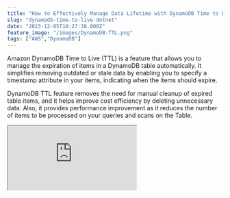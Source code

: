 ```yaml
---
title: "How to Effectively Manage Data Lifetime with DynamoDB Time to Live"
slug: "dynamodb-time-to-live-dotnet"
date: "2023-12-05T10:27:38.000Z"
feature_image: "/images/DynamoDB-TTL.png"
tags: ["AWS","DynamoDB"]
---
```


Amazon DynamoDB Time to Live (TTL) is a feature that allows you to manage the expiration of items in a DynamoDB table automatically. It simplifies removing outdated or stale data by enabling you to specify a timestamp attribute in your items, indicating when the items should expire.

DynamoDB TTL feature removes the need for manual cleanup of expired table items, and it helps improve cost efficiency by deleting unnecessary data. Also, it provides performance improvement as it reduces the number of items to be processed on your queries and scans on the Table.

<iframe src="https://www.youtube.com/embed/X8en0qKiLVs?feature=oembed" />

In this blog post, let’s learn how you can enable DynamoDB Time To Live on your tables, how to write data that can be automatically deleted, and also some things you need to keep in mind when using this feature.

We will be using .NET for the application code. However, the concepts still apply to other programming languages.

_This article is sponsored by AWS and is part of my_ [_AWS Series_](/blog/tag/aws/)_._

Enable Time to LIve on DynamoDB Table
-------------------------------------

You can enable Time to Live(TTL) on a DynamoDB table from the Additional Settings section on the Table details, as shown below.

![](/images/image-3-1.png)

The Time to Live (TTL) setting in AWS Console for an existing table is in the Additional Settings section in DynamoDB table details.

Select the 'Turn on' button to enter the details for Time to Live.

Specify the property name from the Table item record for the Time to Live (TTL) property.

Below, I have specified the property with the name `ttl` as the property to use for Time to Live on the `WeatherForecast` table.

![Specify the TTL attribute name to use in AWS Console and turn on TTL.](/images/image-4.png)

Specify the TTL attribute name to use in AWS Console and turn on TTL.

Once specified and turned on, Time to Live is active on the DynamoDB table.

To change the TTL property details, turn it off on the Table and then turn it on again with the new property details.

Adding Items with Time to Live
------------------------------

When adding items to the Table, populate the item with the property specified in the Time to Live settings.  
Below, I have the property `Ttl` on the `WeatherForecastTable` item. For backward compatibility with existing items, I have made it optional.

To map to the appropriate casing as specified in the TTL settings for the Table, I am using the `DynamoDBProperty` attribute to explicitly specify the column name to map to in the DynamoDB table item.

```csharp
[HttpPost("post-weather-forecast-table-ttl")]
public async Task PostWeatherForecastWithTTL(WeatherForecastTable data)
{
```
        data.Date = data.Date.Date;
        data.Ttl = DateTimeOffset.UtcNow.AddMinutes(1).ToUnixTimeSeconds();
        await _dynamoDbContext.SaveAsync(data);
    }
    
```csharp
public class WeatherForecastTable
{
```
        public string CityName { get; set; }
        public DateTime Date { get; set; }
        public string TemperatureC { get; set; }
        public string? Summary { get; set; }
    
        [DynamoDBProperty("ttl")]
        public long? Ttl { get; set; }
    }

### Format Conditions For TTL DynamoDB Attribute

The attribute specified as the Time to Live property on the Table must be of `Number` type. The value must be specified as a [Unix epoch time format in seconds](https://en.wikipedia.org/wiki/Unix_time).

The TTL processes will ignore the item if the property is missing or not in the valid format.

The value specified must also be less than five years in the past, otherwise the TTL process will not expire the item.

The above code in .NET specifies the `Ttl` property as a `long` type and sets it using the `ToUnixTimeSeconds` method on `DateTimeOffset`

### Preview TTL Items

The AWS Console provides a Preview feature to see a subset of upcoming items that will be automatically deleted.

![](/images/image-5.png)

AWS Console shows a preview of upcoming items marked for auto-deletion as the time to live expiry is nearing. This is only a subset of items and not an exhaustive list.

This is only a subset of items marked for deletion, not an exhaustive list.

### How DynamoDB TTL Works

Once you enable TTL on a table, DynamoDB runs a per-partition scanner background process that continuously evaluates the expiry status of items in the Table.

The process compares the current Unix epoch time (UTC) seconds against the value recorded against the TTL property for the DynamoDB table.

If the record is older than the current time, it marks the item as expired.

A second background process scans for expired items and deletes them. These processes happen automatically and do not affect read or write traffic to the Table.

⚠️

TTL typically deletes expired items within a few days, depending on the size and activity level of the Table.

Querying Items and Time to Live
-------------------------------

DynamoDB items that have expired but haven't yet been deleted by the TTL background processes will still appear in reads, queries, and scans.

Such items can also be updated, which might affect their expiration status.

When querying data from the application, you need to explicitly filter them out to ensure expired items are not used.

E.g., when querying all `WeatherForecastTable` items for a given city, the below code passes a `FilterExpression` to filter out items that have already expired.

It uses the `DateTimeOffset.UtcNow` to calculate the current Unix epoch time and pass that to the query function.

Since, in our case, the Time to Live property name is `ttl`, which is also a reserved keyword; we need to pass in the explicit property name as a `ExpressionAttributeName`to pass in the explicitly

```csharp
[HttpGet("city-name-low-level-expressions-ttl")]
public async Task<IEnumerable<WeatherForecastTable>> GetAllForCityLowLevelExpressionsTtl(string cityName, long? ttl)
{
```
        ttl = ttl ?? DateTimeOffset.UtcNow.ToUnixTimeSeconds();
        var queryRequest = new QueryRequest()
        {
            TableName = nameof(WeatherForecastTable),
            KeyConditionExpression = "CityName = :cityName",
            FilterExpression = "attribute_not_exists(#timeToLive) OR #timeToLive >= :timeToLive",
            ExpressionAttributeNames = new Dictionary<string, string>()
            {
                {"#timeToLive", "ttl"}
            },
            ExpressionAttributeValues = new Dictionary<string, AttributeValue>()
            {
                {":cityName", new AttributeValue(cityName)},
                {":timeToLive", new AttributeValue() {N = ttl.ToString()}}
            }
        };
    
        var response = await _dynamoDbClient.QueryAsync(queryRequest);
    
        return response.Items.Select(a =>
        {
            var doc = Document.FromAttributeMap(a);
            return _dynamoDbContext.FromDocument<WeatherForecastTable>(doc);
        });
    }

The above query returns all records that either do not have a `ttl` property set or ones that haven't expired yet.

Based on your application needs, you can use the appropriate filter expressions.

DynamoDB Streams and TTL Auto-Deleted Messages
----------------------------------------------

Items deleted automatically by the TTL background processes will also appear in the DynamoDB stream events.

DynamoDB Streams capture a time-ordered sequence of events in any DynamoDB table. If you want to get started using DynamoDB streams, check out the blog post linked below.

[

DynamoDB Streams and AWS Lambda Trigger in .NET

DynamoDB Streams capture a time-ordered sequence of events in any DynamoDB table. Let’s learn how to enable DynamoDB Streams, different stream types and how to consumer stream changes from a .NET AWS Lambda Function.

![](/images/logo-512x512.png)Rahul NathRahul Pulikkot Nath

![](/images/aws-lambda-dynamodb-streams-trigger-dotnet.jpg)

](/posts/aws-dynamodb-streams-lambda-triggers-dotnet/)

Items that are deleted by the TTL processes have the following field values.

*   Records\[`<index>`\].userIdentity.type → '_Service_'
*   Records\[`<index>`\].userIdentity.principalId → '_dynamodb.amazonaws.com_'

You can learn more about DynamoDB Streams and Time to Live in the [documentation here](https://docs.aws.amazon.com/amazondynamodb/latest/developerguide/time-to-live-ttl-streams.html).